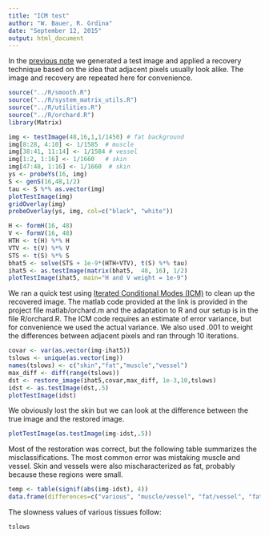 ```yaml
---
title: "ICM test"
author: "W. Bauer, R. Grdina"
date: "September 12, 2015"
output: html_document
---
```


In the [previous note](inversion_test_2.html) we generated a test image and applied a recovery technique based on the idea that adjacent pixels usually look alike. The image and recovery are repeated here for convenience.

```r
source("../R/smooth.R")
source("../R/system_matrix_utils.R")
source("../R/utilities.R")
source("../R/orchard.R")
library(Matrix)
```

```r
img <- testImage(48,16,1,1/1450) # fat background
img[8:28, 4:10] <- 1/1585  # muscle
img[38:41, 11:14] <- 1/1584 # vessel
img[1:2, 1:16] <- 1/1660   # skin
img[47:48, 1:16] <- 1/1660  # skin
ys <- probeYs(16, img)
S <- genS(16,48,1/2)
tau <- S %*% as.vector(img)
plotTestImage(img)
gridOverlay(img)
probeOverlay(ys, img, col=c("black", "white"))

H <- formH(16, 48)
V <- formV(16, 48)
HTH <- t(H) %*% H
VTV <- t(V) %*% V
STS <- t(S) %*% S
bhat5 <- solve(STS + 1e-9*(HTH+VTV), t(S) %*% tau)
ihat5 <- as.testImage(matrix(bhat5,  48, 16), 1/2)
plotTestImage(ihat5, main="H and V weight = 1e-9")
```

We ran a quick test using [Iterated Conditional Modes (ICM)](http://homepages.inf.ed.ac.uk/rbf/CVonline/LOCAL_COPIES/AV0809/ORCHARD/) to clean up the recovered image. The matlab code provided at the link is provided in the project file matlab/orchard.m and the adaptation to R and our setup is in the file R/orchard.R. The ICM code requires an estimate of error variance, but for convenience we used the actual variance. We also used .001 to weight the differences between adjacent pixels and ran through 10 iterations.

```r
covar <- var(as.vector(img-ihat5))
tslows <- unique(as.vector(img))
names(tslows) <- c("skin","fat","muscle","vessel")
max_diff <- diff(range(tslows))
dst <- restore_image(ihat5,covar,max_diff, 1e-3,10,tslows)
idst <- as.testImage(dst,.5)
plotTestImage(idst)
```

We obviously lost the skin but we can look at the difference between the true image and the restored image.

```r
plotTestImage(as.testImage(img-idst,.5))
```

Most of the restoration was correct, but the following table summarizes the misclassifications. The most common error was mistaking muscle and vessel. Skin and vessels were also mischaracterized as fat, probably because these regions were small.

```r
temp <- table(signif(abs(img-idst), 4))
data.frame(differences=c("various", "muscle/vessel", "fat/vessel", "fat/skin"), values=as.numeric(names(temp)), counts=as.vector(temp))
```

The slowness values of various tissues follow:
```r
tslows
```

